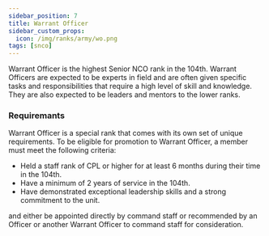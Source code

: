 ```yaml
---
sidebar_position: 7
title: Warrant Officer
sidebar_custom_props:
  icon: /img/ranks/army/wo.png
tags: [snco]
---
```


Warrant Officer is the highest Senior NCO rank in the 104th. Warrant Officers are expected to be experts in field and are often given specific tasks and responsibilities that require a high level of skill and knowledge. They are also expected to be leaders and mentors to the lower ranks.

### Requiremants
Warrant Officer is a special rank that comes with its own set of unique requirements. To be eligible for promotion to Warrant Officer, a member must meet the following criteria:
- Held a staff rank of CPL or higher for at least 6 months during their time in the 104th.
- Have a minimum of 2 years of service in the 104th.
- Have demonstrated exceptional leadership skills and a strong commitment to the unit.

and either be appointed directly by command staff or recommended by an Officer or another Warrant Officer to command staff for consideration.




